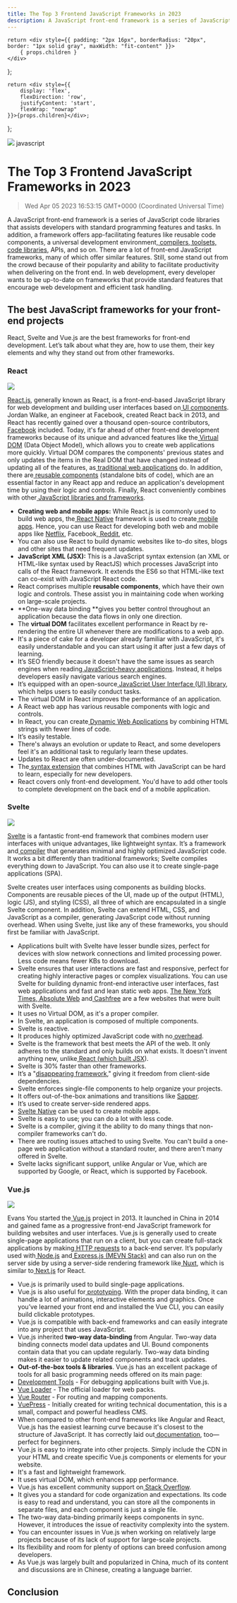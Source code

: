 ```yaml
---
title: The Top 3 Frontend JavaScript Frameworks in 2023
description: A JavaScript front-end framework is a series of JavaScript code libraries that assists developers with standard programming features and tasks. In addition, a framework offers app-facilitating features like reusable code components, a universal development environment, compilers, toolsets, code libraries, APIs, and so on.
---
```


    return <div style={{ padding: "2px 16px", borderRadius: "20px", border: "1px solid gray", maxWidth: "fit-content" }}>
        { props.children }
    </div>
};

    return <div style={{
        display: 'flex',
        flexDirection: 'row',
        justifyContent: 'start',
        flexWrap: "nowrap"
    }}>{props.children}</div>;

};

<link rel="canonical" href="https://code.pieces.app/blog/the-top-3-javascript-front-end-frameworks-in-2022" />

![](https://uploads-ssl.webflow.com/6143afec68f555387049efb3/63dd7f63ba8bad35f545db28_top-javascript-frameworks_f26fd3b058dfd6139d9c11e9eee38b47_2000.jpeg)
<Tag>javascript</Tag>

# The Top 3 Frontend JavaScript Frameworks in 2023
> Wed Apr 05 2023 16:53:15 GMT+0000 (Coordinated Universal Time)

A JavaScript front-end framework is a series of JavaScript code libraries that assists developers with standard programming features and tasks. In addition, a framework offers app-facilitating features like reusable code components, a universal development environment,<a href="https://www.guru99.com/best-javascript-ide.html" target="_blank" rel="noopener noreferrer"> compilers</a>,<a href="https://x-team.com/blog/essential-javascript-tools/" target="_blank" rel="noopener noreferrer"> toolsets,</a><a href="https://www.analyticsinsight.net/how-to-get-started-with-external-code-libraries/#:~:text=A%20code%20library%20typically%20allows,the%20reliability%20of%20the%20software." target="_blank" rel="noopener noreferrer"> code libraries</a>, APIs, and so on.
There are a lot of front-end JavaScript frameworks, many of which offer similar features. Still, some stand out from the crowd because of their popularity and ability to facilitate productivity when delivering on the front end. In web development, every developer wants to be up-to-date on frameworks that provide standard features that encourage web development and efficient task handling.

## The best JavaScript frameworks for your front-end projects
React, Svelte and Vue.js are the best frameworks for front-end development. Let’s talk about what they are, how to use them, their key elements and why they stand out from other frameworks.

### React
![](om/6143afec68f555387049efb3/6321d8ed4909549508c81bf3_image4_2e449dfcf396ffaa2472ae290d99852f_800.png)

<a href="https://reactjs.org/" target="_blank" rel="noopener noreferrer">React.js</a>, generally known as React, is a front-end-based JavaScript library for web development and building user interfaces based on<a href="https://mui.com/" target="_blank" rel="noopener noreferrer"> UI components</a>. Jordan Walke, an engineer at Facebook, created React back in 2013, and React has recently gained over a thousand open-source contributors,<a href="https://web.facebook.com/?_rdc=1&amp;_rdr" target="_blank" rel="noopener noreferrer"> Facebook</a> included. Today, it's far ahead of other front-end development frameworks because of its unique and advanced features like the<a href="https://www.codecademy.com/article/react-virtual-dom" target="_blank" rel="noopener noreferrer"> Virtual DOM</a> (Data Object Model), which allows you to create web applications more quickly. Virtual DOM compares the components' previous states and only updates the items in the Real DOM that have changed instead of updating all of the features, as<a href="https://www.sciencedirect.com/topics/computer-science/traditional-web-application" target="_blank" rel="noopener noreferrer"> traditional web applications</a> do. In addition, there are<a href="https://www.bigbinary.com/books/learn-rubyonrails-book/creating-reusable-components" target="_blank" rel="noopener noreferrer"> reusable components</a> (standalone bits of code), which are an essential factor in any React app and reduce an application's development time by using their logic and controls. Finally, React conveniently combines with other<a href="https://kinsta.com/blog/javascript-libraries/" target="_blank" rel="noopener noreferrer"> JavaScript libraries and frameworks</a>.
- **Creating web and mobile apps:** While React.js is commonly used to build web apps, the<a href="https://reactnative.dev/" target="_blank" rel="noopener noreferrer"> React Native</a> framework is used to create<a href="https://www.techopedia.com/definition/2953/mobile-application-mobile-app#:~:text=A%20mobile%20application%2C%20most%20commonly,to%20those%20accessed%20on%20PCs." target="_blank" rel="noopener noreferrer"> mobile apps</a>. Hence, you can use React for developing both web and mobile apps like <a href="https://www.netflix.com/browse" target="_blank" rel="noopener noreferrer">Netflix</a>, Facebook,<a href="https://www.reddit.com/" target="_blank" rel="noopener noreferrer"> Reddit</a>, etc.
- You can also use React to build dynamic websites like to-do sites, blogs and other sites that need frequent updates.
- **JavaScript XML (JSX):** This is a JavaScript syntax extension (an XML or HTML-like syntax used by ReactJS) which processes JavaScript into calls of the React framework. It extends the ES6 so that HTML-like text can co-exist with JavaScript React code.
- React comprises multiple **reusable components**, which have their own logic and controls. These assist you in maintaining code when working on large-scale projects.
- **One-way data binding **gives you better control throughout an application because the data flows in only one direction.
- The **virtual DOM** facilitates excellent performance in React by re-rendering the entire UI whenever there are modifications to a web app.
- It's a piece of cake for a developer already familiar with JavaScript, it's easily understandable and you can start using it after just a few days of learning.
- It’s SEO friendly because it doesn't have the same issues as search engines when reading<a href="https://www.tugberkugurlu.com/archive/javascript-heavy-maintainable-web-applications-by-a-n00b--101-leveraging-existing-libraries" target="_blank" rel="noopener noreferrer"> JavaScript-heavy applications</a>. Instead, it helps developers easily navigate various search engines.
- It’s equipped with an open-source<a href="https://geekflare.com/best-javascript-ui-libraries/" target="_blank" rel="noopener noreferrer"> JavaScript User Interface (UI) library</a>, which helps users to easily conduct tasks.
- The virtual DOM in React improves the performance of an application.
- A React web app has various reusable components with logic and controls.
- In React, you can create<a href="https://www.ramotion.com/blog/dynamic-web-application-development/" target="_blank" rel="noopener noreferrer"> Dynamic Web Applications</a> by combining HTML strings with fewer lines of code.
- It’s easily testable.
- There's always an evolution or update to React, and some developers feel it's an additional task to regularly learn these updates.
- Updates to React are often under-documented.
- The<a href="https://javascript.plainenglish.io/what-is-jsx-in-react-a2f3e9019905" target="_blank" rel="noopener noreferrer"> syntax extension</a> that combines HTML with JavaScript can be hard to learn, especially for new developers.
- React covers only front-end development. You'd have to add other tools to complete development on the back end of a mobile application.

### Svelte

![](m/6143afec68f555387049efb3/6321d8ed490954f9c8c81bf2_image2_05e4eeca49e4512bc0a98ce010e9bcf1_800.png)

<a href="https://svelte.dev/" target="_blank" rel="noopener noreferrer">Svelte</a> is a fantastic front-end framework that combines modern user interfaces with unique advantages, like lightweight syntax. It’s a framework and<a href="https://dev.to/joshnuss/svelte-compiler-under-the-hood-4j20" target="_blank" rel="noopener noreferrer"> compiler</a> that generates minimal and highly optimized JavaScript code. It works a bit differently than traditional frameworks; Svelte compiles everything down to JavaScript. You can also use it to create single-page applications (SPA).

Svelte creates user interfaces using components as building blocks. Components are reusable pieces of the UI, made up of the output (HTML), logic (JS), and styling (CSS), all three of which are encapsulated in a single Svelte component. In addition, Svelte can extend HTML, CSS, and JavaScript as a compiler, generating JavaScript code without running overhead. When using Svelte, just like any of these frameworks, you should first be familiar with JavaScript.
- Applications built with Svelte have lesser bundle sizes, perfect for devices with slow network connections and limited processing power. Less code means fewer KBs to download.
- Svelte ensures that user interactions are fast and responsive, perfect for creating highly interactive pages or complex visualizations. You can use Svelte for building dynamic front-end interactive user interfaces, fast web applications and fast and lean static web apps. <a href="https://www.nytimes.com/subscription?campaignId=7UXFY&amp;ds_c=71700000073311507&amp;gclid=CjwKCAjwo_KXBhAaEiwA2RZ8hEEedrkOibfccYWyB-3UGkSJapswL-p-sG6EFXbfdR2FSz3Q1HL-2hoC624QAvD_BwE&amp;gclsrc=aw.ds" target="_blank" rel="noopener noreferrer">The New York Times</a>,<a href="https://www.absoluteweb.com/" target="_blank" rel="noopener noreferrer"> Absolute Web</a> and<a href="https://www.cashfree.com/" target="_blank" rel="noopener noreferrer"> Cashfree</a> are a few websites that were built with Svelte.
- It uses no Virtual DOM, as it's a proper compiler.
- In Svelte, an application is composed of multiple components.
- Svelte is reactive.
- It produces highly optimized JavaScript code with no<a href="https://stackoverflow.com/questions/2860234/what-is-overhead" target="_blank" rel="noopener noreferrer"> overhead</a>.
- Svelte is the framework that best meets the API of the web. It only adheres to the standard and only builds on what exists. It doesn't invent anything new, unlike<a href="https://reactjs.org/docs/introducing-jsx.html" target="_blank" rel="noopener noreferrer"> React (which built JSX</a>).
- Svelte is 30% faster than other frameworks.
- It’s a "<a href="https://v2.svelte.dev/" target="_blank" rel="noopener noreferrer">disappearing framework</a>," giving it freedom from client-side dependencies.
- Svelte enforces single-file components to help organize your projects.
- It offers out-of-the-box animations and transitions like <a href="https://sapper.svelte.dev/" target="_blank" rel="noopener noreferrer">Sapper</a>.
- It’s used to create server-side rendered apps.
- <a href="https://svelte-native.technology/" target="_blank" rel="noopener noreferrer">Svelte Native</a> can be used to create mobile apps.
- Svelte is easy to use; you can do a lot with less code.
- Svelte is a compiler, giving it the ability to do many things that non-compiler frameworks can't do.
- There are routing issues attached to using Svelte. You can't build a one-page web application without a standard router, and there aren't many offered in Svelte.
- Svelte lacks significant support, unlike Angular or Vue, which are supported by Google, or React, which is supported by Facebook.

### Vue.js
![](m/6143afec68f555387049efb3/6321d8ed490954497ec81bf1_image3_b69d4d39a01d69afb081c5847b353384_800.png)

Evans You started the<a href="https://vuejs.org/guide/introduction.html" target="_blank" rel="noopener noreferrer"> Vue.js</a> project in 2013. It launched in China in 2014 and gained fame as a progressive front-end JavaScript framework for building websites and user interfaces. Vue.js is generally used to create single-page applications that run on a client, but you can create full-stack applications by making<a href="https://www.tutorialspoint.com/http/http_requests.htm" target="_blank" rel="noopener noreferrer"> HTTP requests</a> to a back-end server. It’s popularly used with<a href="https://nodejs.org/en/docs/" target="_blank" rel="noopener noreferrer"> Node.js</a> and<a href="https://expressjs.com/" target="_blank" rel="noopener noreferrer"> Express.js</a><a href="https://www.educative.io/answers/what-is-mevn-stack" target="_blank" rel="noopener noreferrer"> (MEVN Stack)</a> and can also run on the server side by using a server-side rendering framework like<a href="https://nuxtjs.org/" target="_blank" rel="noopener noreferrer"> Nuxt</a>, which is similar to<a href="https://nextjs.org/" target="_blank" rel="noopener noreferrer"> Next.js</a> for React.
- Vue.js is primarily used to build single-page applications.
- Vue.js is also useful for<a href="https://xd.adobe.com/ideas/process/ui-design/what-is-prototyping/#:~:text=Prototyping%20is%20a%20process%20in,a%20final%20product%20is%20developed." target="_blank" rel="noopener noreferrer"> prototyping</a>. With the proper data binding, it can handle a lot of animations, interactive elements and graphics. Once you’ve learned your front end and installed the Vue CLI, you can easily build clickable prototypes.
- Vue.js is compatible with back-end frameworks and can easily integrate into any project that uses JavaScript.
- Vue.js inherited **two-way data-binding** from Angular. Two-way data binding connects model data updates and UI. Bound components contain data that you can update regularly. Two-way data binding makes it easier to update related components and track updates.
- **Out-of-the-box tools &amp; libraries**. Vue.js has an excellent package of tools for all basic programming needs offered on its main page:
- <a href="https://github.com/vuejs/vue-devtools" target="_blank" rel="noopener noreferrer">Development Tools</a> - For debugging applications built with Vue.js.
- <a href="https://vue-loader.vuejs.org/" target="_blank" rel="noopener noreferrer">Vue Loader</a> - The official loader for web packs.
- <a href="https://router.vuejs.org/" target="_blank" rel="noopener noreferrer">Vue Router</a> - For routing and mapping components.
- <a href="https://v1.vuepress.vuejs.org/" target="_blank" rel="noopener noreferrer">VuePress</a> - Initially created for writing technical documentation, this is a small, compact and powerful headless CMS.
- When compared to other front-end frameworks like Angular and React, Vue.js has the easiest learning curve because it's closest to the structure of JavaScript. It has correctly laid out<a href="https://vuejs.org/guide/quick-start.html" target="_blank" rel="noopener noreferrer"> documentation</a>, too— perfect for beginners.
- Vue.js is easy to integrate into other projects. Simply include the CDN in your HTML and create specific Vue.js components or elements for your website.
- It's a fast and lightweight framework.
- It uses virtual DOM, which enhances app performance.
- Vue.js has excellent community support on<a href="https://stackoverflow.com/tags/vue.js/hot" target="_blank" rel="noopener noreferrer"> Stack Overflow</a>.
- It gives you a standard for code organization and expectations. Its code is easy to read and understand, you can store all the components in separate files, and each component is just a single file.
- The two-way data-binding primarily keeps components in sync. However, it introduces the issue of reactivity complexity into the system.
- You can encounter issues in Vue.js when working on relatively large projects because of its lack of support for large-scale projects.
- Its flexibility and room for plenty of options can breed confusion among developers.
- As Vue.js was largely built and popularized in China, much of its content and discussions are in Chinese, creating a language barrier.


## Conclusion
